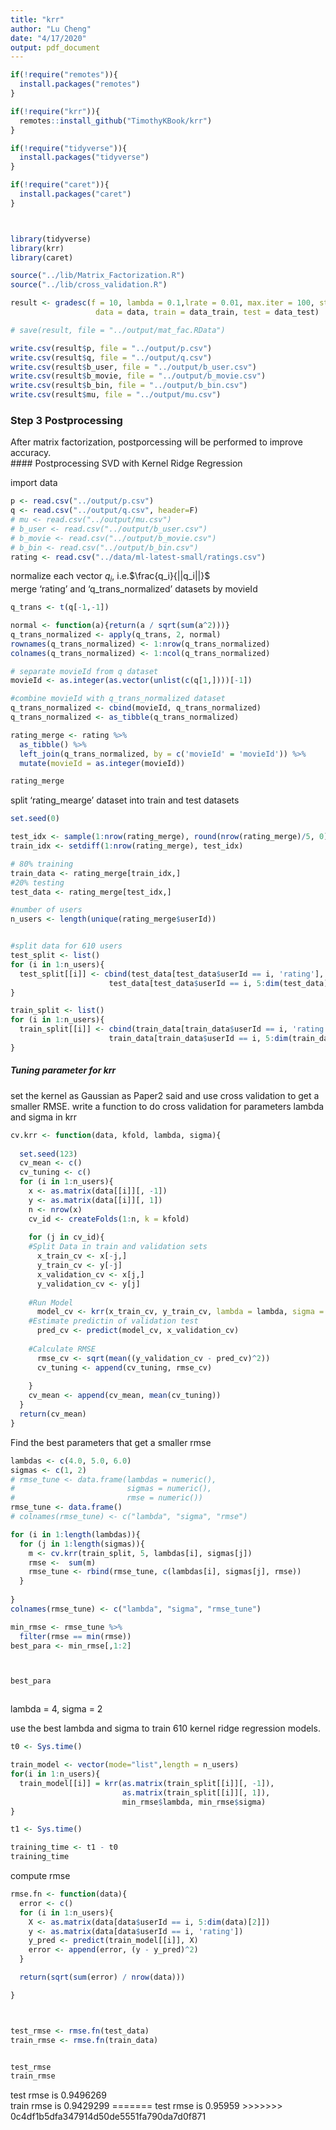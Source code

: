 ```yaml
---
title: "krr"
author: "Lu Cheng"
date: "4/17/2020"
output: pdf_document
---
```


```r
if(!require("remotes")){
  install.packages("remotes")
}

if(!require("krr")){
  remotes::install_github("TimothyKBook/krr")
}

if(!require("tidyverse")){
  install.packages("tidyverse")
}

if(!require("caret")){
  install.packages("caret")
}



library(tidyverse)
library(krr)
library(caret)

source("../lib/Matrix_Factorization.R")
source("../lib/cross_validation.R")
```


```r
result <- gradesc(f = 10, lambda = 0.1,lrate = 0.01, max.iter = 100, stopping.deriv = 0.01,
                   data = data, train = data_train, test = data_test)

# save(result, file = "../output/mat_fac.RData")

write.csv(result$p, file = "../output/p.csv")
write.csv(result$q, file = "../output/q.csv")
write.csv(result$b_user, file = "../output/b_user.csv")
write.csv(result$b_movie, file = "../output/b_movie.csv")
write.csv(result$b_bin, file = "../output/b_bin.csv")
write.csv(result$mu, file = "../output/mu.csv")


```

### Step 3 Postprocessing    
After matrix factorization, postporcessing will be performed to improve accuracy.    
#### Postprocessing SVD with Kernel Ridge Regression     
      
import data
```r
p <- read.csv("../output/p.csv")
q <- read.csv("../output/q.csv", header=F) 
# mu <- read.csv("../output/mu.csv")
# b_user <- read.csv("../output/b_user.csv")
# b_movie <- read.csv("../output/b_movie.csv")
# b_bin <- read.csv("../output/b_bin.csv")
rating <- read.csv("../data/ml-latest-small/ratings.csv")


```
     
normalize each vector $q_i$, i.e.$\frac{q_i}{||q_i||}$    
merge 'rating' and 'q_trans_normalized' datasets by movieId
```r
q_trans <- t(q[-1,-1])

normal <- function(a){return(a / sqrt(sum(a^2)))}
q_trans_normalized <- apply(q_trans, 2, normal)
rownames(q_trans_normalized) <- 1:nrow(q_trans_normalized)
colnames(q_trans_normalized) <- 1:ncol(q_trans_normalized)

# separate movieId from q dataset
movieId <- as.integer(as.vector(unlist(c(q[1,])))[-1])

#combine movieId with q_trans_normalized dataset
q_trans_normalized <- cbind(movieId, q_trans_normalized)
q_trans_normalized <- as_tibble(q_trans_normalized)

rating_merge <- rating %>% 
  as_tibble() %>%
  left_join(q_trans_normalized, by = c('movieId' = 'movieId')) %>%
  mutate(movieId = as.integer(movieId))

rating_merge
```
    
split 'rating_mearge' dataset into train and test datasets
```r
set.seed(0)

test_idx <- sample(1:nrow(rating_merge), round(nrow(rating_merge)/5, 0))
train_idx <- setdiff(1:nrow(rating_merge), test_idx)

# 80% training
train_data <- rating_merge[train_idx,]
#20% testing
test_data <- rating_merge[test_idx,]

#number of users
n_users <- length(unique(rating_merge$userId))


#split data for 610 users
test_split <- list()
for (i in 1:n_users){
  test_split[[i]] <- cbind(test_data[test_data$userId == i, 'rating'],
                      test_data[test_data$userId == i, 5:dim(test_data)[2]])
}

train_split <- list()
for (i in 1:n_users){
  train_split[[i]] <- cbind(train_data[train_data$userId == i, 'rating'],
                      train_data[train_data$userId == i, 5:dim(train_data)[2]])
}

```   
    
##### Tuning parameter for krr    
set the kernel as Gaussian as Paper2 said and use cross validation to get a smaller RMSE.
write a function to do cross validation for parameters lambda and sigma in krr
```r
cv.krr <- function(data, kfold, lambda, sigma){
  
  set.seed(123)
  cv_mean <- c()
  cv_tuning <- c()
  for (i in 1:n_users){
    x <- as.matrix(data[[i]][, -1])
    y <- as.matrix(data[[i]][, 1])
    n <- nrow(x)
    cv_id <- createFolds(1:n, k = kfold)
    
    for (j in cv_id){
    #Split Data in train and validation sets
      x_train_cv <- x[-j,]
      y_train_cv <- y[-j]
      x_validation_cv <- x[j,]
      y_validation_cv <- y[j]
    
    #Run Model
      model_cv <- krr(x_train_cv, y_train_cv, lambda = lambda, sigma = sigma)
    #Estimate predictin of validation test
      pred_cv <- predict(model_cv, x_validation_cv)
    
    #Calculate RMSE
      rmse_cv <- sqrt(mean((y_validation_cv - pred_cv)^2))
      cv_tuning <- append(cv_tuning, rmse_cv)
      
    }
    cv_mean <- append(cv_mean, mean(cv_tuning))
  }  
  return(cv_mean)
}
```
   
Find the best parameters that get a smaller rmse
```r
lambdas <- c(4.0, 5.0, 6.0)
sigmas <- c(1, 2)
# rmse_tune <- data.frame(lambdas = numeric(), 
#                         sigmas = numeric(),
#                         rmse = numeric())
rmse_tune <- data.frame()
# colnames(rmse_tune) <- c("lambda", "sigma", "rmse")

for (i in 1:length(lambdas)){
  for (j in 1:length(sigmas)){
    m <- cv.krr(train_split, 5, lambdas[i], sigmas[j])
    rmse <-  sum(m)
    rmse_tune <- rbind(rmse_tune, c(lambdas[i], sigmas[j], rmse))
  }
  
}
colnames(rmse_tune) <- c("lambda", "sigma", "rmse_tune")

min_rmse <- rmse_tune %>%
  filter(rmse == min(rmse))
best_para <- min_rmse[,1:2]



best_para



```
lambda = 4, sigma = 2     
        
        
use the best lambda and sigma to train 610 kernel ridge regression models.
```r
t0 <- Sys.time()

train_model <- vector(mode="list",length = n_users)
for(i in 1:n_users){
  train_model[[i]] = krr(as.matrix(train_split[[i]][, -1]), 
                         as.matrix(train_split[[i]][, 1]),
                         min_rmse$lambda, min_rmse$sigma)
}

t1 <- Sys.time()

training_time <- t1 - t0
training_time


```
    
compute rmse
```r

rmse.fn <- function(data){
  error <- c()
  for (i in 1:n_users){
    X <- as.matrix(data[data$userId == i, 5:dim(data)[2]])
    y <- as.matrix(data[data$userId == i, 'rating'])
    y_pred <- predict(train_model[[i]], X)
    error <- append(error, (y - y_pred)^2)
  }

  return(sqrt(sum(error) / nrow(data)))

}



test_rmse <- rmse.fn(test_data)
train_rmse <- rmse.fn(train_data)


test_rmse
train_rmse


```

test rmse is 0.9496269   
train rmse is 0.9429299
=======
test rmse is 0.95959
>>>>>>> 0c4df1b5dfa347914d50de5551fa790da7d0f871


